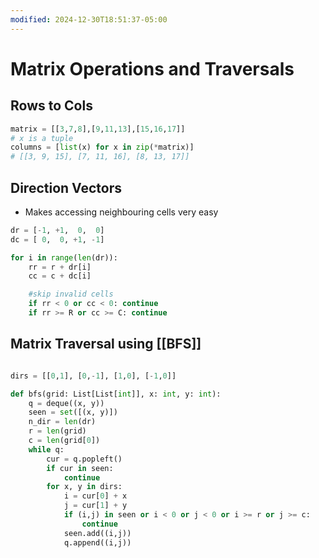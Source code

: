 ```yaml
---
modified: 2024-12-30T18:51:37-05:00
---
```

# Matrix Operations and Traversals

## Rows to Cols

```python
matrix = [[3,7,8],[9,11,13],[15,16,17]]
# x is a tuple
columns = [list(x) for x in zip(*matrix)] 
# [[3, 9, 15], [7, 11, 16], [8, 13, 17]]

```

## Direction Vectors

- Makes accessing neighbouring cells very easy

```python
dr = [-1, +1,  0,  0]
dc = [ 0,  0, +1, -1]

for i in range(len(dr)):
	rr = r + dr[i]
	cc = c + dc[i]

	#skip invalid cells
	if rr < 0 or cc < 0: continue
	if rr >= R or cc >= C: continue

```

## Matrix Traversal using \[[BFS]\]

```python

dirs = [[0,1], [0,-1], [1,0], [-1,0]]

def bfs(grid: List[List[int]], x: int, y: int):
	q = deque((x, y))
	seen = set([(x, y)])
	n_dir = len(dr)
	r = len(grid)
	c = len(grid[0])
	while q:
		cur = q.popleft()
		if cur in seen:
			continue
		for x, y in dirs:
			i = cur[0] + x
			j = cur[1] + y
			if (i,j) in seen or i < 0 or j < 0 or i >= r or j >= c:
				continue
		 	seen.add((i,j))
		 	q.append((i,j))
	

```
